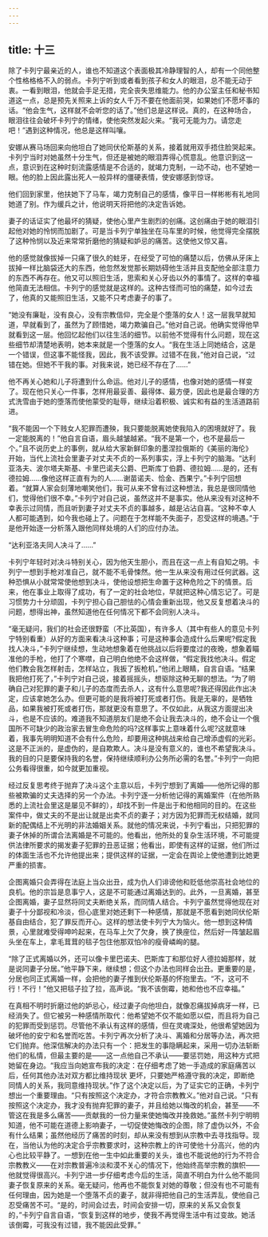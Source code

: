 ```yaml
---
---
---
```

title: 十三
---




除了卡列宁最亲近的人，谁也不知道这个表面极其冷静理智的人，却有一个同他整个性格格格不入的弱点。卡列宁听到或者看到孩子和女人的眼泪，总不能无动于衷。一看到眼泪，他就会手足无措，完全丧失思维能力。他的办公室主任和秘书知道这一点，总是预先关照来上诉的女人千万不要在他面前哭，如果她们不愿坏事的话。“他会生气，这样就不会听您的话了。”他们总是这样说。真的，在这种场合，眼泪往往会破坏卡列宁的情绪，使他突然发起火来。“我可无能为力。请您走吧！”遇到这种情况，他总是这样叫嚷。

安娜从赛马场回来向他坦白了她同伏伦斯基的关系，接着就用双手捂住脸哭起来。卡列宁当时对她虽然十分生气，但还是被她的眼泪弄得心慌意乱。他意识到这一点，意识到在这种时刻流露感情是不合适的，就竭力克制，一动不动，也不望她一眼。他的脸上因此露出死人一般异样的僵硬表情，使安娜感到惊讶。

他们回到家里，他扶她下了马车，竭力克制自己的感情，像平日一样彬彬有礼地同她道了别。作为缓兵之计，他说明天将把他的决定告诉她。

妻子的话证实了他最坏的猜疑，使他心里产生剧烈的创痛。这创痛由于她的眼泪引起他对她的怜悯而加剧了。可是当卡列宁单独坐在马车里的时候，他觉得完全摆脱了这种怜悯以及近来常常折磨他的猜疑和妒忌的痛苦。这使他又惊又喜。

他的感觉就像拔掉一只痛了很久的蛀牙，在经受了可怕的痛楚以后，仿佛从牙床上拔掉一样比脑袋还大的东西，他忽然发觉那长期妨碍他生活并且支配他全部注意力的东西不再存在。他又可以照旧生活，思索和关心牙齿以外的事情了。这样的幸福他简直无法相信。卡列宁的感觉就是这样的。这种古怪而可怕的痛楚，如今过去了，他真的又能照旧生活，又能不只考虑妻子的事了。

“她没有廉耻，没有良心，没有宗教信仰，完全是个堕落的女人！这一层我早就知道，早就看到了，虽然为了顾惜她，竭力欺骗自己。”他对自己说。他确实觉得他早就看到这一层。他回忆起他们以往生活的细节。以前他不觉得有什么问题，现在这些细节却清楚地表明，她本来就是一个堕落的女人。“我在生活上同她结合，这是一个错误，但这事不能怪我，因此，我不该受罪。过错不在我，”他对自己说，“过错在她。但她不干我的事。对我来说，她已经不存在了……”

他不再关心她和儿子将遭到什么命运。他对儿子的感情，也像对她的感情一样变了。现在他只关心一件事，怎样用最妥善、最得体、最方便，因此也是最合理的方式洗雪由于她的堕落而使他蒙受的耻辱，继续沿着积极、诚实和有益的生活道路前进。

“我不能因一个下贱女人犯罪而遭殃，我只要能脱离她使我陷入的困境就好了。我一定能脱离的！”他自言自语，眉头越皱越紧。“我不是第一个，也不是最后一个。”且不说历史上的事例，就从给大家新鲜印象的墨涅拉俄斯的《美丽的海伦》 开始，当代上流社会里妻子对丈夫不贞的一系列事实，浮上卡列宁的脑海。“达利亚洛夫、波尔塔夫斯基、卡里巴诺夫公爵、巴斯库丁伯爵、德拉姆……是的，还有德拉姆……像他这样正直有为的人……谢苗诺夫、恰金、西果宁。”卡列宁回想着。“就算人家会刻薄地嘲笑他们，我可从来不曾有过这种想法，我总是很同情他们，觉得他们很不幸。”卡列宁对自己说，虽然这并不是事实。他从来没有对这种不幸表示过同情，而且听到妻子对丈夫不贞的事越多，越是沾沾自喜。“这种不幸人人都可能遇到，如今我也碰上了。问题在于怎样能不失面子，忍受这样的境遇。”于是他开始逐一分析落入跟他同样处境的人们的应付办法。

“达利亚洛夫同人决斗了……”

卡列宁年轻时对决斗特别关心，因为他天生胆小，而且在这一点上有自知之明。卡列宁一想到手枪对准自己，就不能不毛骨悚然。他一生从来没有用过任何武器。这种恐惧从小就常常使他想到决斗，使他设想把生命置于这种危险之下的情景。后来，他在事业上取得了成功，有了一定的社会地位，早就把这种心情忘记了。可是习惯势力十分顽固，卡列宁担心自己胆怯的心情会重新出现，他又反复想着决斗的问题，想得出神，虽然知道他在任何情况下都不会同别人决斗。

“毫无疑问，我们的社会还很野蛮（不比英国），有许多人（其中有些人的意见卡列宁特别看重）从好的方面来看决斗这种事；可是这种事会造成什么后果呢?假定我找人决斗，”卡列宁继续想，生动地想象着在他挑战以后将要度过的夜晚，想象着瞄准他的手枪，他打了个寒噤，自己明白他绝不会这样做，“假定我找他决斗。假定他们教会我怎样射击，怎样站立，我扳了扳枪机，”他闭上眼睛，自言自语。“结果我把他打死了，”卡列宁对自己说，接着摇摇头，想驱除这种无聊的想法。“为了明确自己对犯罪的妻子和儿子的态度而去杀人，这有什么意思呢?我还得因此作出决定，应该拿她怎么办。但更可能的是我将被打死或者打伤。我是无辜的，是牺牲品，如果我被打死或者打伤，那就更没有意思了。不仅如此，从我这方面提出决斗，也是不应该的。难道我不知道朋友们是绝不会让我去决斗的，绝不会让一个俄国所不可缺少的政治家去冒生命危险的吗?这样事实上意味着什么呢?这就意味着，我事先明明知道不会有什么危险，却要用这种挑战来给自己增添虚假的光彩。这是不正派的，是虚伪的，是自欺欺人。决斗是没有意义的，谁也不希望我决斗。我的目的只是要保持我的名誉，保持继续顺利办公务所必需的名誉。”卡列宁一向把公务看得很重，如今就更加重视。

经过反复思考终于抛弃了决斗这个主意以后，卡列宁想到了离婚——他所记得的那些被欺骗的丈夫选择的另一个办法。卡列宁逐一分析他记得的离婚案件（在他所熟悉的上流社会里这是屡见不鲜的），却找不到一件是出于和他相同的目的。在这些案件中，做丈夫的不是出让就是出卖不贞的妻子；对方因为犯罪而无权结婚，就同新的配偶结上不光明的非法婚姻关系。就他的情况来说，卡列宁看出，只把犯罪的妻子休掉的所谓合法离婚是不可能的。他看出，他所处的复杂生活环境，不可能提供法律所要求的揭发妻子犯罪的丑恶证据；他看出，即使有这样的证据，他们所过的体面生活也不允许他提出来；提供这样的证据，一定会在舆论上使他遭到比她更严重的损害。

企图离婚只会弄得在法庭上当众出丑，成为仇人们诽谤他和贬低他崇高社会地位的良机。他的宗旨是息事宁人，这是不可能通过离婚达到的。此外，一旦离婚，甚至企图离婚，妻子显然将同丈夫断绝关系，而同情人结合。卡列宁虽然觉得他现在对妻子十分鄙视和冷淡，但心底里对她还剩下一种感情，那就是不愿看到她同伏伦斯基自由结合，犯了罪反而开心。这样的想法使卡列宁大为恼火。他一想到这种情景，心里就难受得呻吟起来，在马车上欠了欠身，换了换座位，然后好一阵皱起眉头坐在车上，拿毛茸茸的毯子包住他那双怕冷的瘦骨嶙峋的腿。

“除了正式离婚以外，还可以像卡里巴诺夫、巴斯库丁和那位好人德拉姆那样，就是说同妻子分居。”他平静下来，继续想；但这个办法也同样会出丑。更重要的是，分居也同正式离婚一样，会把他的妻子推到伏伦斯基的怀抱里去。“不，这可不行！不行！”他又把毯子拉了拉，高声说。“我不该倒霉，她和他也不应幸福。”

在真相不明时折磨过他的妒忌心，经过妻子向他坦白，就像忍痛拔掉病牙一样，已经消失了。但它被另一种感情所取代：他希望她不仅不能如愿以偿，而且将为自己的犯罪而受到惩罚。尽管他不承认有这样的感情，但在灵魂深处，他很希望她因为破坏他的安宁和名誉而吃苦。卡列宁再次分析了决斗、离婚和分居等办法，再次把它们抛弃。他深信解决的办法只有一个：把发生的事隐瞒起来，采用一切办法斩断他们的私情，但最主要的是——这一点他自己不承认——要惩罚她，用这种方式把她留在身边。“我应当向她宣布我的决定：在仔细考虑了她一手造成的家庭痛苦以后，任何其他办法对双方都比维持现状 更坏，只要她严格遵守我的决定，即断绝同情人的关系，我同意维持现状。”作了这个决定以后，为了证实它的正确，卡列宁想出一个重要理由。“只有按照这个决定办，才符合宗教教义。”他对自己说。“只有按照这个决定办，我才没有抛弃犯罪的妻子，并且给她以悔改的机会，甚至——不管这在我是多么痛苦——贡献我的一份力量来使她悔改并挽救她。”虽然卡列宁明明知道，他不可能在道德上影响妻子，一切促使她悔改的企图，除了虚伪以外，不会有什么结果；虽然他经历了痛苦的时刻，却从来没有想到从宗教中去寻找指导。现在，当他认为他的决定合乎宗教要求时，这种宗教上的许可使他十分高兴，他的内心也比较平静了。一想到在他一生中如此重要的关头，谁也不能说他的行为不符合宗教教义——在对宗教普遍冷淡和漠不关心的情况下，他始终高举宗教的旗帜——他就觉得很高兴。卡列宁进一步仔细考虑今后的生活，简直不明白为什么他不能同妻子恢复原来的关系。毫无疑问，他再也不能恢复对她的尊敬；但没有也不可能有任何理由，因为她是一个堕落不贞的妻子，就非得把他自己的生活弄乱，使他自己忍受痛苦不可。“是的，时间会过去，时间会安排一切，原来的关系又会恢复的，”卡列宁自言自语，“恢复到这样的地步，使我不再觉得生活中有过变故。她活该倒霉，可我没有过错，我不能因此受罪。”